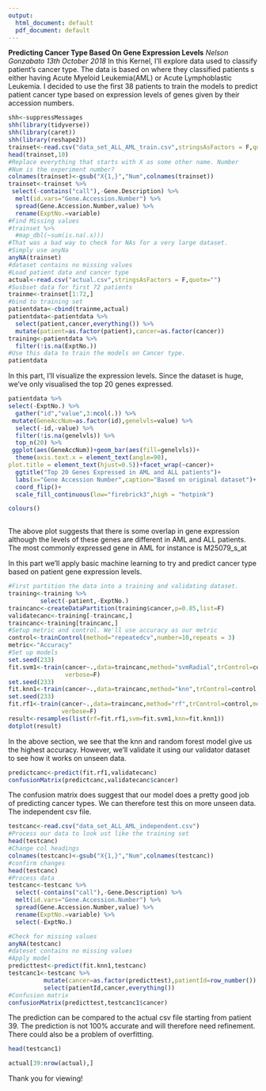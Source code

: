 ---
output:
  html_document: default
  pdf_document: default
---
**Predicting Cancer Type Based On Gene Expression Levels**
_Nelson Gonzabato_
_13th October 2018_
In this Kernel, I'll explore data used to classify patient's cancer type. The data is based on  where they classified patients s either having Acute Myeloid Leukemia(AML) or Acute Lymphoblastic Leukemia.
  I decided to use the first 38 patients to train the models to predict patient cancer type based on expression levels of genes given by their accession numbers.
  
```{r}
shh<-suppressMessages
shh(library(tidyverse))
shh(library(caret))
shh(library(reshape2))
trainset<-read.csv("data_set_ALL_AML_train.csv",stringsAsFactors = F,quote = "")
head(trainset,10)
#Replace everything that starts with X as some other name. Number
#Num is the experiment number?
colnames(trainset)<-gsub("X{1,}","Num",colnames(trainset))
trainset<-trainset %>% 
 select(-contains("call"),-Gene.Description) %>% 
  melt(id.vars="Gene.Accession.Number") %>% 
  spread(Gene.Accession.Number,value) %>% 
  rename(ExptNo.=variable)
#Find Missing values
#trainset %>% 
  #map_dbl(~sum(is.na(.x)))
#That was a bad way to check for NAs for a very large dataset.
#Simply use anyNa
anyNA(trainset)
#dataset contains no missing values
#Load patient data and cancer type
actual<-read.csv("actual.csv",stringsAsFactors = F,quote="")
#Susbset data for first 72 patients
trainme<-trainset[1:72,]
#bind to training set
patientdata<-cbind(trainme,actual)
patientdata<-patientdata %>% 
  select(patient,cancer,everything()) %>% 
  mutate(patient=as.factor(patient),cancer=as.factor(cancer))
training<-patientdata %>% 
  filter(!is.na(ExptNo.)) 
#Use this data to train the models on Cancer type. 
patientdata

```
 In this part, I'll visualize the expression levels. Since the dataset is huge, we've only visualised the top 20 genes expressed. 
```{r}

patientdata %>% 
select(-ExptNo.) %>% 
  gather("id","value",3:ncol(.)) %>% 
 mutate(GeneAccNum=as.factor(id),genelvls=value) %>% 
  select(-id,-value) %>% 
  filter(!is.na(genelvls)) %>% 
  top_n(20) %>% 
 ggplot(aes(GeneAccNum))+geom_bar(aes(fill=genelvls))+
  theme(axis.text.x = element_text(angle=90),
plot.title = element_text(hjust=0.5))+facet_wrap(~cancer)+
  ggtitle("Top 20 Genes Expressed in AML and ALL patients")+
  labs(x="Gene Accession Number",caption="Based on original dataset")+
  coord_flip()+
  scale_fill_continuous(low="firebrick3",high = "hotpink")

colours()
  
```
The above plot suggests that there is some overlap in gene expression although the levels of these genes are different in AML and ALL patients. The most commonly expressed gene in AML for instance is M25079_s_at

In this part we'll apply basic machine learning to try and predict cancer type based on patient gene expression levels.
```{r}
#First partition the data into a training and validating dataset.
training<-training %>% 
         select(-patient,-ExptNo.)
traincanc<-createDataPartition(training$cancer,p=0.85,list=F)
validatecanc<-training[-traincanc,]
traincanc<-training[traincanc,]
#Setup metric and control. We'll use accuracy as our metric
control<-trainControl(method="repeatedcv",number=10,repeats = 3)
metric<-"Accuracy"
#Set up models
set.seed(233)
fit.svm1<-train(cancer~.,data=traincanc,method="svmRadial",trControl=control,metric=metric,
                verbose=F)
set.seed(233)
fit.knn1<-train(cancer~.,data=traincanc,method="knn",trControl=control,metric=metric)
set.seed(233)
fit.rf1<-train(cancer~.,data=traincanc,method="rf",trControl=control,metric=metric,
               verbose=F)
result<-resamples(list(rf=fit.rf1,svm=fit.svm1,knn=fit.knn1))
dotplot(result)
```
In the above section, we see that the knn and random forest model give us the highest accuracy. However, we'll validate it using our validator dataset to see how it works on unseen data.
```{r}
predictcanc<-predict(fit.rf1,validatecanc)
confusionMatrix(predictcanc,validatecanc$cancer)
```
The confusion matrix does suggest that our model does a pretty good job of predicting cancer types. We can therefore test this on more unseen data. The independent csv file.
```{r}
testcanc<-read.csv("data_set_ALL_AML_independent.csv")
#Process our data to look ust like the training set
head(testcanc)
#Change col headings
colnames(testcanc)<-gsub("X{1,}","Num",colnames(testcanc))
#confirm changes
head(testcanc)
#Process data
testcanc<-testcanc %>% 
  select(-contains("call"),-Gene.Description) %>% 
  melt(id.vars="Gene.Accession.Number") %>% 
  spread(Gene.Accession.Number,value) %>%  
  rename(ExptNo.=variable) %>% 
  select(-ExptNo.)

#Check for missing values
anyNA(testcanc)
#dateset contains no missing values
#Apply model
predicttest<-predict(fit.knn1,testcanc)
testcanc1<-testcanc %>% 
          mutate(cancer=as.factor(predicttest),patientId=row_number()) %>% 
          select(patientId,cancer,everything())
#Confusion matrix
confusionMatrix(predicttest,testcanc1$cancer)

```
The prediction can be compared to the actual csv file starting from patient 39. The prediction is not 100% accurate and will therefore need refinement. There could also be a problem of overfitting. 
```{r}
head(testcanc1)
```
```{r}
actual[39:nrow(actual),]
```

Thank you for viewing! 
